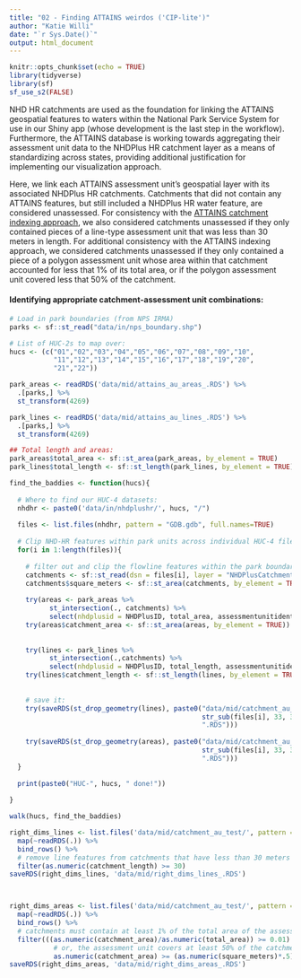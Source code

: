 ```yaml
---
title: "02 - Finding ATTAINS weirdos ('CIP-lite')"
author: "Katie Willi"
date: "`r Sys.Date()`"
output: html_document
---
```


```r
knitr::opts_chunk$set(echo = TRUE)
library(tidyverse)
library(sf)
sf_use_s2(FALSE)
```

NHD HR catchments are used as the foundation for linking the ATTAINS geospatial features to waters within the National Park Service System for use in our Shiny app (whose development is the last step in the workflow). Furthermore, the ATTAINS database is working towards aggregating their assessment unit data to the NHDPlus HR catchment layer as a means of standardizing across states, providing additional justification for implementing our visualization approach.

Here, we link each ATTAINS assessment unit's geospatial layer with its associated NHDPlus HR catchments. Catchments that did not contain any ATTAINS features, but still included a NHDPlus HR water feature, are considered unassessed. For consistency with the [ATTAINS catchment indexing approach](https://www.epa.gov/waterdata/integrated-reporting-georeferencing-pilot-report), we also considered catchments unassessed if they only contained pieces of a line-type assessment unit that was less than 30 meters in length. For additional consistency with the ATTAINS indexing approach, we considered catchments unassessed if they only contained a piece of a polygon assessment unit whose area within that catchment accounted for less that 1% of its total area, or if the polygon assessment unit covered less that 50% of the catchment.

#### Identifying appropriate catchment-assessment unit combinations:

```r
# Load in park boundaries (from NPS IRMA)
parks <- sf::st_read("data/in/nps_boundary.shp")

# List of HUC-2s to map over:
hucs <- (c("01","02","03","04","05","06","07","08","09","10",
           "11","12","13","14","15","16","17","18","19","20",
           "21","22"))

park_areas <- readRDS('data/mid/attains_au_areas_.RDS') %>%
  .[parks,] %>%
  st_transform(4269) 

park_lines <- readRDS('data/mid/attains_au_lines_.RDS') %>%
  .[parks,] %>%
  st_transform(4269)

## Total length and areas:
park_areas$total_area <- sf::st_area(park_areas, by_element = TRUE)
park_lines$total_length <- sf::st_length(park_lines, by_element = TRUE)

find_the_baddies <- function(hucs){
  
  # Where to find our HUC-4 datasets:
  nhdhr <- paste0('data/in/nhdplushr/', hucs, "/")
  
  files <- list.files(nhdhr, pattern = "GDB.gdb", full.names=TRUE)
  
  # Clip NHD-HR features within park units across individual HUC-4 files:
  for(i in 1:length(files)){
    
    # filter out and clip the flowline features within the park boundaries:
    catchments <- sf::st_read(dsn = files[i], layer = "NHDPlusCatchment")
    catchments$square_meters <- sf::st_area(catchments, by_element = TRUE)
    
    try(areas <- park_areas %>%
          st_intersection(., catchments) %>%
          select(nhdplusid = NHDPlusID, total_area, assessmentunitidentifier, square_meters))
    try(areas$catchment_area <- sf::st_area(areas, by_element = TRUE))
    
    
    try(lines <- park_lines %>%
          st_intersection(.,catchments) %>%
          select(nhdplusid = NHDPlusID, total_length, assessmentunitidentifier, square_meters))
    try(lines$catchment_length <- sf::st_length(lines, by_element = TRUE))
    
    
    # save it:
    try(saveRDS(st_drop_geometry(lines), paste0("data/mid/catchment_au_test/lines_",
                                                str_sub(files[i], 33, 36), 
                                                ".RDS")))
    
    try(saveRDS(st_drop_geometry(areas), paste0("data/mid/catchment_au_test/areas_",
                                                str_sub(files[i], 33, 36), 
                                                ".RDS")))
  }
  
  print(paste0("HUC-", hucs, " done!"))
  
}

walk(hucs, find_the_baddies)

right_dims_lines <- list.files('data/mid/catchment_au_test/', pattern = "lines", full.names = TRUE) %>%
  map(~readRDS(.)) %>%
  bind_rows() %>%
  # remove line features from catchments that have less than 30 meters within:
  filter(as.numeric(catchment_length) >= 30) 
saveRDS(right_dims_lines, 'data/mid/right_dims_lines_.RDS')



right_dims_areas <- list.files('data/mid/catchment_au_test/', pattern = "areas", full.names = TRUE) %>%
  map(~readRDS(.)) %>%
  bind_rows() %>%
  # catchments must contain at least 1% of the total area of the assessment unit:
  filter(((as.numeric(catchment_area)/as.numeric(total_area)) >= 0.01) | 
           # or, the assessment unit covers at least 50% of the catchment:
           as.numeric(catchment_area) >= (as.numeric(square_meters)*.5))
saveRDS(right_dims_areas, 'data/mid/right_dims_areas_.RDS')
```
